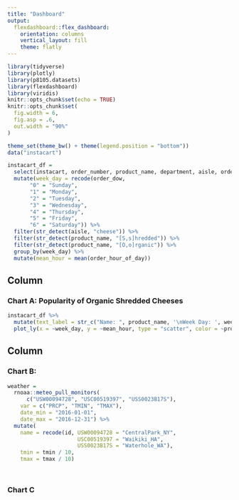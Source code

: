 ```yaml
---
title: "Dashboard"
output: 
  flexdashboard::flex_dashboard:
    orientation: columns
    vertical_layout: fill
    theme: flatly
---
```


```r
library(tidyverse)
library(plotly)
library(p8105.datasets)
library(flexdashboard)
library(viridis)
knitr::opts_chunk$set(echo = TRUE)
knitr::opts_chunk$set(
  fig.width = 6,
  fig.asp = .6,
  out.width = "90%"
)

theme_set(theme_bw() + theme(legend.position = "bottom"))
data("instacart")

instacart_df = 
  select(instacart, order_number, product_name, department, aisle, order_dow, order_hour_of_day) %>%
  mutate(week_day = recode(order_dow, 
       "0" = "Sunday",
       "1" = "Monday",
       "2" = "Tuesday",
       "3" = "Wednesday",
       "4" = "Thursday",
       "5" = "Friday",
       "6" = "Saturday")) %>%
  filter(str_detect(aisle, "cheese")) %>%
  filter(str_detect(product_name, "[S,s]hredded")) %>%
  filter(str_detect(product_name, "[O,o]rganic")) %>%
  group_by(week_day) %>%
  mutate(mean_hour = mean(order_hour_of_day)) 

```

Column {data-width=650}
-----------------------------------------------------------------------

### Chart A: Popularity of Organic Shredded Cheeses

```r
instacart_df %>%
  mutate(text_label = str_c("Name: ", product_name, '\nWeek Day: ', week_day)) %>%
  plot_ly(x = ~week_day, y = ~mean_hour, type = "scatter", color = ~product_name, mode = "markers", text = ~text_label, alpha = 0.5) 
```

Column {data-width=350}
-----------------------------------------------------------------------

### Chart B: 

```r
weather = 
  rnoaa::meteo_pull_monitors(
      c("USW00094728", "USC00519397", "USS0023B17S"),
    var = c("PRCP", "TMIN", "TMAX"), 
    date_min = "2016-01-01",
    date_max = "2016-12-31") %>%
  mutate(
    name = recode(id, USW00094728 = "CentralPark_NY", 
                      USC00519397 = "Waikiki_HA",
                      USS0023B17S = "Waterhole_WA"),
    tmin = tmin / 10,
    tmax = tmax / 10)




```

### Chart C

```r

```